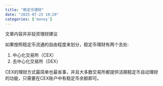 ```yaml
---
title: "稳定币理财"
date: "2025-07-23 19:20"
categories: ['money']
---
```


::: {.callout-important title="请务必留意"}
文章内容并非投资理财建议
:::

如果按照稳定币流通的自由程度来划分，稳定币理财有两个去处:

1. 中心化交易所（CEX）
2. 去中心化交易所（DEX）

CEX的理财方式最简单也最省事，并且大多数交易所都提供活期稳定币自动理财的功能，只需要在CEX账户中有稳定币余额即可。
